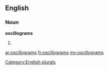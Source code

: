 ==English==

===Noun===
'''oscillograms'''

# {{plural of|[[oscillogram]]}}

[[Category:English plurals]]

[[ar:oscillograms]]
[[fr:oscillograms]]
[[my:oscillograms]]